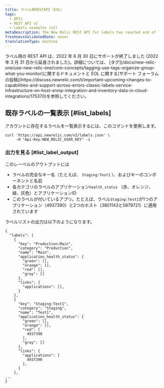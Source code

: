 ```yaml
---
title: ラベル用RESTAPI（EOL）
tags:
  - APIs
  - REST API v2
  - Labels examples (v2)
metaDescription: The New Relic REST API for labels has reached end of life. Use tags instead.
freshnessValidatedDate: never
translationType: machine
---
```


<Callout variant="important">
  ラベル用の REST API は、2022 年 6 月 30 日にサポートが終了しました (2022 年 3 月 31 日から延長されました)。詳細については、 [タグ](/docs/new-relic-one/use-new-relic-one/core-concepts/tagging-use-tags-organize-group-what-you-monitor)に関するドキュメントと EOL に関する[サポート フォーラムの投稿](https://discuss.newrelic.com/t/important-upcoming-changes-to-capabilities-and-support-across-errors-classic-labels-service-infrastructure-on-host-snmp-integration-and-inventory-data-in-cloud-integrations/175370)を参照してください。
</Callout>

## 既存ラベルの一覧表示 [#list_labels]

アカウントに存在するラベルを一覧表示するには、このコマンドを使用します。

```
curl 'https://api.newrelic.com/v2/labels.json' \
     -H "Api-Key:NEW_RELIC_USER_KEY" -i
```

### 出力を見る [#list_label_output]

このレーベルのアウトプットには

* ラベルの完全なキー名（たとえば、 `Staging:Test1` ）、およびキーのコンポーネントと名前
* 各カテゴリのラベルのアプリケーション`health_status` （赤、オレンジ、緑、灰色）とアプリケーションID
* このラベルが付いているアプリ。たとえば、ラベル`Staging:Test1`が1つのアプリケーション（4937390）と2つのホスト（3801143と5879721）に適用されています

ラベルリストの出力は以下のようになります。

```
{
  "labels": [
    {
      "key": "Production:Main",
      "category": "Production",
      "name": "Main",
      "application_health_status": {
        "green": [],
        "orange": [],
        "red": [],
        "gray": []
      },
      "links": {
        "applications": [],
      }
    },
    {
      "key": "Staging:Test1",
      "category": "Staging",
      "name": "Test1",
      "application_health_status": {
        "green": [],
        "orange": [],
        "red": [
          4937390
        ],
        "gray": []
      },
      "links": {
        "applications": [
          4937390
        ],
      }
    },
...
}
```
